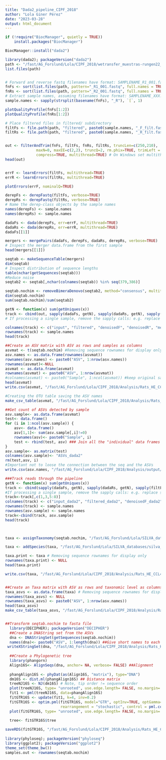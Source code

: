 ```yaml
---
title: "Dada2_pipeline_CIPF_2018"
author: "Lola Giner Pérez"
date: "2023-03-28"
output: html_document
---
```


```r
if (!require("BiocManager", quietly = TRUE))
    install.packages("BiocManager")

BiocManager::install("dada2")
```

```r
library(dada2); packageVersion("dada2")
path <- "/fast/AG_Forslund/Lola/CIPF_2018/wetransfer_muestras-rungen22_2023-03-21_1356" 
list.files(path)


# Forward and reverse fastq filenames have format: SAMPLENAME_R1_001.fastq and SAMPLENAME_R2_001.fastq
fnFs <- sort(list.files(path, pattern="_R1_001.fastq", full.names = TRUE))
fnRs <- sort(list.files(path, pattern="_R2_001.fastq", full.names = TRUE))
# Extract sample names, assuming filenames have format: SAMPLENAME_XXX.fastq
sample.names <- sapply(strsplit(basename(fnFs), "_R"), `[`, 1)

plotQualityProfile(fnFs[1:2])
plotQualityProfile(fnRs[1:2])

# Place filtered files in filtered/ subdirectory
filtFs <- file.path(path, "filtered", paste0(sample.names, "_F_filt.fastq.gz"))
filtRs <- file.path(path, "filtered", paste0(sample.names, "_R_filt.fastq.gz"))


out <- filterAndTrim(fnFs, filtFs, fnRs, filtRs, truncLen=c(250,210),
              maxN=0, maxEE=c(2,2), truncQ=2, rm.phix=TRUE, trimLeft = c(30, 30),
              compress=TRUE, multithread=TRUE) # On Windows set multithread=FALSE
head(out)


errF <- learnErrors(filtFs, multithread=TRUE)
errR <- learnErrors(filtRs, multithread=TRUE)

plotErrors(errF, nominalQ=TRUE)

derepFs <- derepFastq(filtFs, verbose=TRUE)
derepRs <- derepFastq(filtRs, verbose=TRUE)
# Name the derep-class objects by the sample names
names(derepFs) <- sample.names
names(derepRs) <- sample.names

dadaFs <- dada(derepFs, err=errF, multithread=TRUE)
dadaRs <- dada(derepRs, err=errR, multithread=TRUE)
dadaFs[[1]]

mergers <- mergePairs(dadaFs, derepFs, dadaRs, derepRs, verbose=TRUE)
# Inspect the merger data.frame from the first sample
head(mergers[[1]])

seqtab <- makeSequenceTable(mergers)
dim(seqtab)
# Inspect distribution of sequence lengths
table(nchar(getSequences(seqtab)))
#Reduce noise
seqtab2 <- seqtab[,nchar(colnames(seqtab)) %in% seq(379,386)]

seqtab.nochim <- removeBimeraDenovo(seqtab2, method="consensus", multithread=TRUE, verbose=TRUE)
dim(seqtab.nochim)
sum(seqtab.nochim)/sum(seqtab2)

getN <- function(x) sum(getUniques(x))
track <- cbind(out, sapply(dadaFs, getN), sapply(dadaRs, getN), sapply(mergers, getN), rowSums(seqtab.nochim))
# If processing a single sample, remove the sapply calls: e.g. replace sapply(dadaFs, getN) with getN(dadaFs)

colnames(track) <- c("input", "filtered", "denoisedF", "denoisedR", "merged", "nonchim")
rownames(track) <- sample.names
head(track)

##Create an ASV matrix with ASV as rows and samples as columns
asvmat <- t(seqtab.nochim) #Removing sequence rownames for display only
asv.names <- as.data.frame(rownames(asvmat))
rownames(asv.names) <- paste0("ASV", 1:nrow(asv.names))
rownames(asvmat)<-NULL
asvmat <- as.data.frame(asvmat)
rownames(asvmat) <- paste0("ASV", 1:nrow(asvmat))
#colnames(asvmat) <- paste0("Sample", 1:ncol(asvmat)) #keep original sample ID
head(asvmat)
write.csv(asvmat, "/fast/AG_Forslund/Lola/CIPF_2018/Analysis/Rats_HE_CCL4model/output/Tables/otu_table.csv", row.names = F, col.names = F)

#Creating the OTU table saving the ASV names
make_csv_table(asvmat, "/fast/AG_Forslund/Lola/CIPF_2018/Analysis/Rats_HE_CCL4model/output/Tables/otu_table", info = "otu_table")

##Get count of ASVs detected by sample
asv.sample<- as.data.frame(asvmat)
test<- data.frame()
for (i in 1:ncol(asv.sample)) {
    asv<- data.frame()
    asv[1,1]<- sum(asv.sample[,i]!=0)
    rownames(asv)<- paste0("Sample", i)
    test <- rbind(test, asv) ### Join all the "individual" data frames into the final data frame 
}
asv.sample<- as.matrix(test)
colnames(asv.sample)<- "ASVs_dada2"
rm(test,asv, i)
#Important not to loose the connection between the seq and the ASVs
write.csv(asv.names, "/fast/AG_Forslund/Lola/CIPF_2018/Analysis/output/Tables/asv_table.csv", row.names = F, col.names = F)

###Track reads through the pipeline 
getN <- function(x) sum(getUniques(x))
track <- cbind(sapply(dadaFs, getN), sapply(dadaRs, getN), sapply(filtFs, getN), sapply(filtRs, getN), sapply(dadaFs, getN), sapply(dadaRs, getN), sapply(mergers, getN), rowSums(seqtab.nochim))
#If processing a single sample, remove the sapply calls: e.g. replace sapply(dadaFs, getN) with getN(dadaFs)
track<-track[,c(1,3,5:8)]
colnames(track) <- c("input_dada2", "filtered_dada2", "denoisedF_dada2", "denoisedR_dada2", "merged_dada2", "nonchim_dada2")
rownames(track) <- sample.names
rownames(asv.sample) <- sample.names
track<-cbind(track, asv.sample)
head(track)

  

taxa <- assignTaxonomy(seqtab.nochim, "/fast/AG_Forslund/Lola/SILVA_databases/SILVA_db", multithread=TRUE)

taxa <- addSpecies(taxa, "/fast/AG_Forslund/Lola/SILVA_databases/silva_species_assignment_v138.1.fa.gz")

taxa.print <- taxa # Removing sequence rownames for display only
rownames(taxa.print) <- NULL
head(taxa.print)

write.csv(taxa, "/fast/AG_Forslund/Lola/CIPF_2018/Analysis/Rats_HE_CCL4model/output/Tables/tax_table_with_seq.csv", row.names = F, col.names = F)


##Create an Taxa matrix with ASV as rows and taxonomic level as columns
taxa_asvs <- as.data.frame(taxa) # Removing sequence rownames for display only
rownames(taxa_asvs) <- NULL
rownames(taxa_asvs) <- paste0("ASV", 1:nrow(asv.names))
head(taxa_asvs)
make_csv_table(taxa_asvs, "/fast/AG_Forslund/Lola/CIPF_2018/Analysis/Rats_HE_CCL4model/output/Tables/tax_table", info = "tax_table")


##Transform seqtab.nochim to fasta file 
  library(DECIPHER); packageVersion("DECIPHER")
  ##Create a DNAString set from the ASVs
  dna <- DNAStringSet(getSequences(seqtab.nochim))
  names(dna)<- paste0("ASV", 1:length(dna)) ##Give short names to each sequence
 writeXStringSet(dna, "/fast/AG_Forslund/Lola/CIPF_2018/Analysis/Rats_HE_CCL4model/output/ASV.fasta") ##Export fasta seq
  
  ##Create a Phylogenetic tree
  library(phangorn)
  Align16S<- AlignSeqs(dna, anchor= NA, verbose= FALSE) ##Alignment
  
  phangAlign16S <- phyDat(as(Align16S, "matrix"), type="DNA")
  dm16S <- dist.ml(phangAlign16S) ## Distance matrix
  treeNJ16S <- NJ(dm16S) # Note, tip order != sequence order
  plot(treeNJ16S, type= "unrooted", use.edge.length= FALSE, no.margin= TRUE, show.tip.label= TRUE) ##Neighbor-Joining tree
  fit1 <- pml(treeNJ16S, data=phangAlign16S)
  fitGTR16S <- update(fit1, k=4, inv=0.2)
  fitGTR16S <- optim.pml(fitGTR16S, model="GTR", optInv=TRUE, optGamma=TRUE,
                         rearrangement = "stochastic", control = pml.control(trace = 0))
  plot(fitGTR16S, type= "unrooted", use.edge.length= FALSE, no.margin= TRUE, show.tip.label= FALSE)
  
  tree<- fitGTR16S$tree

saveRDS(fitGTR16S, "/fast/AG_Forslund/Lola/CIPF_2018/Analysis/Rats_HE_CCL4model/output/phylo_tree.rds")  
  
library(phyloseq); packageVersion("phyloseq")
library(ggplot2); packageVersion("ggplot2")
theme_set(theme_bw())
samples.out <- rownames(seqtab.nochim)


```